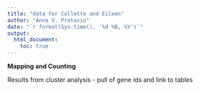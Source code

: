 ```yaml
---
title: "data for Collette and Eileen"
author: "Anna V. Protasio"
date: "`r format(Sys.time(), '%d %B, %Y')`"
output:
  html_document:
    toc: true
---
```



**Mapping and Counting**

Results from cluster analysis - pull of gene ids and link to tables

